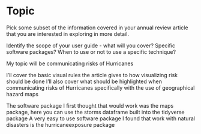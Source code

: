 # Topic

Pick some subset of the information covered in your annual review article that you are interested in exploring in more detail. 

Identify the scope of your user guide - what will you cover? Specific software packages? When to use or not to use a specific technique?

My topic will be communicating risks of Hurricanes 

I'll cover the basic visual rules the article gives to how visualizing risk should be done
I'll also cover what should be highlighted when communicating risks of Hurricanes specifically with the use of geographical hazard maps

The software package I first thought that would work was the maps package, here you can use the storms dataframe built into the tidyverse package 
A very easy to use software package I found that work with natural disasters is the hurricaneexposure package


